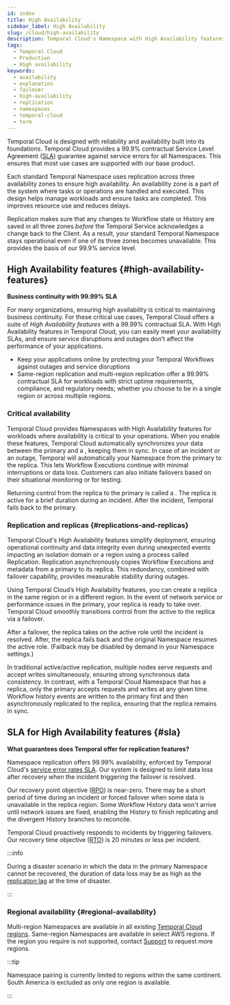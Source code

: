 ```yaml
---
id: index
title: High Availability
sidebar_label: High Availability
slug: /cloud/high-availability
description: Temporal Cloud's Namespace with High Availability features offer automated failover, synchronized data, and replication for workloads requiring disaster-tolerant deployment and 99.99% uptime.
tags:
  - Temporal Cloud
  - Production
  - High availability
keywords:
  - availability
  - explanation
  - failover
  - high-availability
  - replication
  - namespaces
  - temporal-cloud
  - term
---
```



Temporal Cloud is designed with reliability and availability built into its foundations.
Temporal Cloud provides a 99.9% contractual Service Level Agreement ([SLA](/cloud/sla)) guarantee against service errors for all Namespaces.
This ensures that most use cases are supported with our base product.


<DiscoverableDisclosure label="Namespaces and built-in stability">

Each standard Temporal Namespace uses replication across three availability zones to ensure high availability.
An availability zone is a part of the system where tasks or operations are handled and executed.
This design helps manage workloads and ensure tasks are completed.
This improves resource use and reduces delays.

Replication makes sure that any changes to Workflow state or History are saved in all three zones _before_ the Temporal Service acknowledges a change back to the Client.
As a result, your standard Temporal Namespace stays operational even if one of its three zones becomes unavailable.
This provides the basis of our 99.9% service level.

</DiscoverableDisclosure>

## High Availability features {#high-availability-features}

**Business continuity with 99.99% SLA**

For many organizations, ensuring high availability is critical to maintaining business continuity.
For these critical use cases, Temporal Cloud offers a suite of _High Availability features_ with a 99.99% contractual SLA.
With High Availability features in Temporal Cloud, you can easily meet your availability SLAs, and ensure service disruptions and outages don’t affect the performance of your applications.

- Keep your applications online by protecting your Temporal Workflows against outages and service disruptions
- Same-region replication and multi-region replication offer a 99.99% contractual SLA for workloads with strict uptime requirements, compliance, and regulatory needs; whether you choose to be in a single region or across multiple regions.

### Critical availability

Temporal Cloud provides Namespaces with High Availability features for workloads where availability is critical to your operations.
When you enable these features, Temporal Cloud automatically synchronizes your data between the primary and a <ToolTipTerm term="replica" tooltip="A replica is a synchronized copy of a Namespace. It ensures redundancy, fault tolerance, and minimal downtime during an incident or outage. A replica can take over operations if the primary becomes unavailable. It's synchronized up to the point of replication lag, where no further data is available." />, keeping them in sync.
In case of an incident or an outage, Temporal will automatically <ToolTipTerm term="failover" tooltip="A failover shifts Workflow Execution processing from a primary  Namespace to a replica during outages or other incidents. Temporal Cloud uses replication to duplicate data and prevent data loss during failover." /> your Namespace from the primary to the replica.
This lets Workflow Executions continue with minimal interruptions or data loss.
Customers can also initiate failovers based on their situational monitoring or for testing.

<CaptionedImage src="/img/cloud/high-availability/failover.png" title="On failover, the replica becomes active and the Namespace endpoint directs access to it." />

Returning control from the replica to the primary is called a <ToolTipTerm term="failback" tooltip="A failback returns Workflow Execution processing to the primary from the replica after an incident resolves. This is automatic for Temporal-initiated failovers but can be disabled in region settings." />.
The replica is active for a brief duration during an incident.
After the incident, Temporal fails back to the primary.

### Replication and replicas {#replications-and-replicas}

Temporal Cloud's High Availability features simplify deployment, ensuring operational continuity and data integrity even during unexpected events impacting an isolation domain or a region using a process called Replication.
Replication asynchronously copies Workflow Executions and metadata from a primary to its replica.
This redundancy, combined with failover capability, provides measurable stability during outages.

Using Temporal Cloud’s High Availability features, you can create a replica in the same region or in a different region.
In the event of network service or performance issues in the primary, your replica is ready to take over.
Temporal Cloud smoothly transitions control from the active to the replica via a failover.

After a failover, the replica takes on the active role until the incident is resolved.
After, the replica fails back and the original Namespace resumes the active role.
(Failback may be disabled by demand in your Namespace settings.)

In traditional active/active replication, multiple nodes serve requests and accept writes simultaneously, ensuring strong synchronous data consistency.
In contrast, with a Temporal Cloud Namespace that has a replica, only the primary accepts requests and writes at any given time.
Workflow history events are written to the primary first and then asynchronously replicated to the replica, ensuring that the replica remains in sync.

## SLA for High Availability features {#sla}

**What guarantees does Temporal offer for replication features?**

Namespace replication offers 99.99% availability, enforced by Temporal Cloud's [service error rates SLA](https://docs.temporal.io/cloud/sla).
Our system is designed to limit data loss after recovery when the incident triggering the failover is resolved.

Our recovery point objective ([RPO](https://en.wikipedia.org/wiki/Disaster_recovery#Recovery_Point_Objective)) is near-zero.
There may be a short period of time during an incident or forced failover when some data is unavailable in the replica region.
Some Workflow History data won't arrive until network issues are fixed, enabling the History to finish replicating and the divergent History branches to reconcile.

Temporal Cloud proactively responds to incidents by triggering failovers.
Our recovery time objective ([RTO](https://en.wikipedia.org/wiki/Disaster_recovery#Recovery_Time_Objective)) is 20 minutes or less per incident.

:::info

During a disaster scenario in which the data in the primary Namespace cannot be recovered, the duration of data loss may be as high as the [replication lag](/cloud/high-availability/operations) at the time of disaster.

:::

### Regional availability {#regional-availability}

Multi-region Namespaces are available in all existing [Temporal Cloud regions](/cloud/service-availability#regions).
Same-region Namespaces are available in select AWS regions.
If the region you require is not supported, contact [Support](https://support.temporal.io) to request more regions.

:::tip

Namespace pairing is currently limited to regions within the same continent.
South America is excluded as only one region is available.

:::
